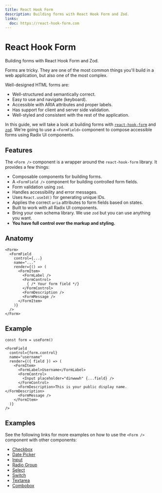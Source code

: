 ```yaml
---
title: React Hook Form
description: Building forms with React Hook Form and Zod.
links:
  doc: https://react-hook-form.com
---
```


# React Hook Form

Building forms with React Hook Form and Zod.


Forms are tricky. They are one of the most common things you'll build in a web application, but also one of the most complex.

Well-designed HTML forms are:

- Well-structured and semantically correct.
- Easy to use and navigate (keyboard).
- Accessible with ARIA attributes and proper labels.
- Has support for client and server side validation.
- Well-styled and consistent with the rest of the application.

In this guide, we will take a look at building forms with [`react-hook-form`](https://react-hook-form.com/) and [`zod`](https://zod.dev). We're going to use a `<FormField>` component to compose accessible forms using Radix UI components.

## Features

The `<Form />` component is a wrapper around the `react-hook-form` library. It provides a few things:

- Composable components for building forms.
- A `<FormField />` component for building controlled form fields.
- Form validation using `zod`.
- Handles accessibility and error messages.
- Uses `React.useId()` for generating unique IDs.
- Applies the correct `aria` attributes to form fields based on states.
- Built to work with all Radix UI components.
- Bring your own schema library. We use `zod` but you can use anything you want.
- **You have full control over the markup and styling.**

## Anatomy

```tsx
<Form>
  <FormField
    control={...}
    name="..."
    render={() => (
      <FormItem>
        <FormLabel />
        <FormControl>
          { /* Your form field */}
        </FormControl>
        <FormDescription />
        <FormMessage />
      </FormItem>
    )}
  />
</Form>
```

## Example

```tsx
const form = useForm()

<FormField
  control={form.control}
  name="username"
  render={({ field }) => (
    <FormItem>
      <FormLabel>Username</FormLabel>
      <FormControl>
        <Input placeholder="dinwwwh" {...field} />
      </FormControl>
      <FormDescription>This is your public display name.</FormDescription>
      <FormMessage />
    </FormItem>
  )}
/>
```

## Examples

See the following links for more examples on how to use the `<Form />` component with other components:

- [Checkbox](/ui/checkbox#form)
- [Date Picker](/ui/date-picker#form)
- [Input](/ui/input#form)
- [Radio Group](/ui/radio-group#form)
- [Select](/ui/select#form)
- [Switch](/ui/switch#form)
- [Textarea](/ui/textarea#form)
- [Combobox](/ui/combobox#form)
